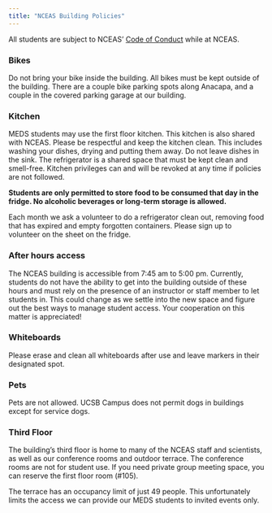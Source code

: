 ```yaml
---
title: "NCEAS Building Policies"
---
```


All students are subject to NCEAS’ [Code of Conduct](https://live-ncea-ucsb-edu-v01.pantheonsite.io/sites/default/files/2020-02/NCEAS_Code-of-Conduct_2019.pdf) while at NCEAS.

### Bikes
Do not bring your bike inside the building. All bikes must be kept outside of the building. There are a couple bike parking spots along Anacapa, and a couple in the covered parking garage at our building.

### Kitchen
MEDS students may use the first floor kitchen. This kitchen is also shared with NCEAS. Please be respectful and keep the kitchen clean. This includes washing your dishes, drying and putting them away. Do not leave dishes in the sink. The refrigerator is a shared space that must be kept clean and smell-free. Kitchen privileges can and will be revoked at any time if policies are not followed. 

**Students are only permitted to store food to be consumed that day in the fridge. No alcoholic beverages or long-term storage is allowed.**

Each month we ask a volunteer to do a refrigerator clean out, removing food that has expired and empty forgotten containers. Please sign up to volunteer on the sheet on the fridge.

### After hours access
The NCEAS building is accessible from 7:45 am to 5:00 pm. Currently, students do not have the ability to get into the building outside of these hours and must rely on the presence of an instructor or staff member to let students in. This could change as we settle into the new space and figure out the best ways to manage student access. Your cooperation on this matter is appreciated!

### Whiteboards
Please erase and clean all whiteboards after use and leave markers in their designated spot.

### Pets 
Pets are not allowed. UCSB Campus does not permit dogs in buildings except for service dogs. 

### Third Floor
The building’s third floor is home to many of the NCEAS staff and scientists, as well as our conference rooms and outdoor terrace. The conference rooms are not for student use. If you need private group meeting space, you can reserve the first floor room (#105).

The terrace has an occupancy limit of just 49 people. This unfortunately limits the access we can provide our MEDS students to invited events only.



